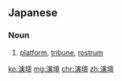 ==Japanese==
{{ja-kanjitab|えん|だん|yomi=on}}

===Noun===
{{ja-noun|えんだん}}

# [[platform]], [[tribune]], [[rostrum]]

[[ko:演壇]]
[[mg:演壇]]
[[chr:演壇]]
[[zh:演壇]]